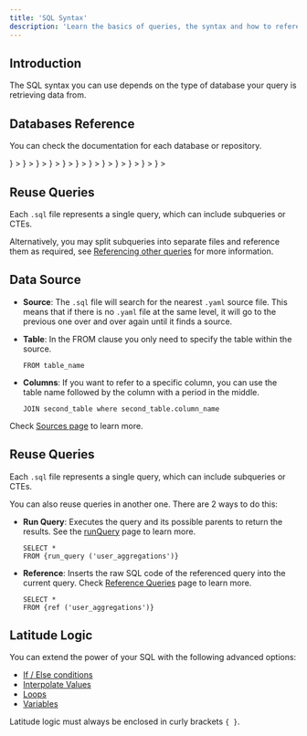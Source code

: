 ```yaml
---
title: 'SQL Syntax'
description: 'Learn the basics of queries, the syntax and how to reference sources'
---
```


## Introduction

The SQL syntax you can use depends on the type of database your query is retrieving data from. 

## Databases Reference

You can check the documentation for each database or repository.

<CardGroup cols={4}>
  <Card title="PostgreSQL" href="https://www.postgresql.org/docs/" icon={<svg width="32" height="32" viewBox="0 0 40 40" fill="none" xmlns="http://www.w3.org/2000/svg"><path d="M35.0829 23.0968C34.9005 22.5447 34.423 22.16 33.8056 22.0677C33.5144 22.0243 33.181 22.0427 32.7864 22.1242C32.0986 22.2661 31.5883 22.3202 31.2158 22.3306C32.6214 19.9568 33.7645 17.2499 34.4224 14.7018C35.4864 10.5816 34.9179 8.70465 34.2534 7.85553C32.4952 5.60833 29.9298 4.40113 26.8349 4.36417C25.184 4.34401 23.7346 4.67009 22.9786 4.90449C22.2746 4.78017 21.5176 4.71089 20.7235 4.69809C19.2347 4.67425 17.9194 4.99889 16.7954 5.66609C16.1731 5.45553 15.1746 5.15889 14.0211 4.96961C11.3086 4.52417 9.1224 4.87121 7.52336 6.00113C5.58704 7.36913 4.68944 9.74609 4.85536 13.0659C4.90816 14.12 5.4976 17.3269 6.42576 20.3683C6.9592 22.1165 7.528 23.5682 8.11632 24.6834C8.95088 26.265 9.84368 27.1962 10.8461 27.5307C11.4078 27.7179 12.4286 27.849 13.5022 26.9546C13.6382 27.1195 13.82 27.2834 14.061 27.4355C14.3669 27.6285 14.741 27.7863 15.1149 27.8797C16.4616 28.2163 17.723 28.1322 18.7992 27.6602C18.8059 27.8517 18.811 28.0346 18.8154 28.1925C18.8224 28.4488 18.8296 28.7 18.8389 28.9349C18.9027 30.5234 19.0107 31.7586 19.3309 32.6227C19.3485 32.6703 19.3722 32.7427 19.397 32.8195C19.5568 33.3087 19.8238 34.1275 20.5034 34.7688C21.2069 35.4331 22.0579 35.6368 22.8374 35.6368C23.2283 35.6368 23.6014 35.5855 23.9285 35.5154C25.0947 35.2655 26.419 34.8847 27.3771 33.5202C28.283 32.2303 28.7234 30.2874 28.803 27.2261L28.832 26.9781L28.8509 26.8163L29.0643 26.8352L29.1194 26.8389C30.307 26.893 31.7594 26.6411 32.6514 26.2267C33.3562 25.8995 35.6146 24.7069 35.0829 23.0968Z" fill="black"/><path d="M33.0522 23.4095C29.5205 24.1381 29.2776 22.9423 29.2776 22.9423C33.0064 17.408 34.5653 10.3834 33.2202 8.66401C29.5503 3.97409 23.1978 6.19217 23.0917 6.24961L23.0576 6.25585C22.3599 6.11089 21.5791 6.02465 20.7015 6.01025C19.1035 5.98417 17.8914 6.42945 16.9715 7.12705C16.9715 7.12705 5.63923 2.45745 6.16627 12.9999C6.27843 15.2426 9.38019 29.9698 13.0797 25.5215C14.4319 23.8947 15.7386 22.5195 15.7386 22.5195C16.3874 22.9506 17.1642 23.1706 17.9786 23.0917L18.0419 23.0379C18.0223 23.2399 18.0312 23.4373 18.0672 23.6712C17.1141 24.7363 17.3943 24.9232 15.489 25.3155C13.561 25.713 14.6938 26.4205 15.433 26.6055C16.3295 26.8296 18.4034 27.1472 19.8047 25.1851L19.7488 25.4091C20.1221 25.7082 20.3843 27.3549 20.3405 28.8479C20.2965 30.3407 20.2672 31.3656 20.5613 32.1661C20.8557 32.9667 21.1488 34.7679 23.6536 34.2312C25.7463 33.7826 26.8309 32.62 26.9818 30.681C27.0888 29.3024 27.3311 29.5063 27.3463 28.2738L27.5407 27.6903C27.7648 25.8216 27.5763 25.2187 28.8656 25.4991L29.1791 25.5266C30.1279 25.5698 31.3701 25.3739 32.0991 25.0351C33.6687 24.3064 34.5997 23.0898 33.0519 23.4095H33.0522Z" fill="#336791"/><path d="M17.6345 14.003C17.3163 13.9586 17.028 13.9998 16.8822 14.1102C16.8003 14.1722 16.7749 14.2442 16.768 14.2938C16.7497 14.425 16.8416 14.5702 16.8981 14.645C17.0579 14.8569 17.2915 15.0025 17.5225 15.0346C17.556 15.0394 17.5894 15.0415 17.6225 15.0415C18.0078 15.0415 18.3582 14.7414 18.3891 14.5199C18.4278 14.2423 18.0251 14.0575 17.6345 14.0031V14.003ZM28.1776 14.0118C28.1472 13.7943 27.7603 13.7324 27.3931 13.7834C27.0264 13.8345 26.6709 14.0001 26.7006 14.218C26.7243 14.3876 27.0304 14.6769 27.3926 14.6769C27.4232 14.6769 27.4541 14.6748 27.4851 14.6705C27.727 14.6369 27.9043 14.4833 27.9886 14.3948C28.1169 14.2599 28.1913 14.1095 28.1776 14.0118Z" fill="white"/><path d="M34.227 23.3275C34.0924 22.9202 33.659 22.7891 32.9388 22.9379C30.8008 23.3792 30.035 23.0736 29.7836 22.8883C31.4456 20.356 32.8128 17.295 33.5504 14.439C33.8996 13.0861 34.0926 11.8298 34.1084 10.8056C34.1259 9.6816 33.9345 8.85568 33.5398 8.3512C31.9483 6.31712 29.6124 5.22608 26.7849 5.196C24.8412 5.17424 23.1988 5.67184 22.8804 5.81168C22.21 5.64496 21.4792 5.54256 20.6833 5.52944C19.2241 5.50592 17.9628 5.85536 16.9185 6.56752C16.4649 6.39872 15.2926 5.99632 13.8588 5.76512C11.3804 5.36608 9.41084 5.66848 8.00524 6.66432C6.32812 7.8528 5.55388 9.97728 5.7038 12.9786C5.75436 13.9882 6.32956 17.0946 7.23724 20.0693C8.43212 23.9845 9.731 26.201 11.0976 26.657C11.2576 26.7104 11.442 26.7477 11.6454 26.7477C12.144 26.7477 12.7552 26.5229 13.391 25.7582C14.1666 24.8276 14.969 23.9195 15.7971 23.0352C16.3342 23.3235 16.9244 23.4846 17.5281 23.5008C17.5292 23.5166 17.5308 23.5323 17.5323 23.548C17.4284 23.6719 17.3266 23.7977 17.227 23.9251C16.8088 24.4562 16.7217 24.5667 15.3755 24.844C14.9924 24.9232 13.9755 25.1328 13.9604 25.8459C13.9444 26.6251 15.1628 26.9523 15.3016 26.987C15.7854 27.1082 16.2515 27.1678 16.696 27.1678C17.7769 27.1678 18.7283 26.8125 19.4884 26.125C19.4651 28.9026 19.5809 31.6397 19.9144 32.4736C20.1875 33.1563 20.8547 34.8248 22.9619 34.8246C23.2712 34.8246 23.6115 34.7886 23.9859 34.7083C26.1852 34.2368 27.1404 33.2645 27.5099 31.121C27.7075 29.9754 28.0468 27.2398 28.2064 25.7725C28.5432 25.8776 28.9768 25.9258 29.4454 25.9256C30.423 25.9256 31.551 25.7179 32.2584 25.3894C33.0531 25.0203 34.4872 24.1146 34.227 23.3275ZM28.9894 13.412C28.9822 13.8453 28.9227 14.2386 28.8595 14.649C28.7913 15.0906 28.7211 15.5469 28.7033 16.101C28.6859 16.6403 28.7532 17.201 28.8184 17.743C28.9499 18.8382 29.0849 19.9656 28.5624 21.0781C28.4755 20.9242 28.3981 20.7652 28.3307 20.6019C28.2657 20.4445 28.1248 20.1915 27.9294 19.8413C27.1696 18.4782 25.39 15.2862 26.3009 13.9837C26.5723 13.596 27.2609 13.1974 28.9894 13.412ZM26.8942 6.07328C29.4276 6.12928 31.4316 7.07712 32.8505 8.89056C33.9387 10.2816 32.7404 16.6109 29.2713 22.071C29.2364 22.0267 29.2014 21.9826 29.1662 21.9384L29.1222 21.8835C30.0187 20.4027 29.8433 18.9376 29.6873 17.6387C29.6232 17.1056 29.5627 16.6021 29.578 16.1291C29.594 15.628 29.6603 15.1979 29.7244 14.7822C29.8032 14.2699 29.8833 13.7398 29.8612 13.115C29.8777 13.0494 29.8844 12.972 29.8756 12.88C29.8193 12.2808 29.1353 10.4875 27.7411 8.86432C26.9785 7.97632 25.8665 6.98272 24.348 6.31264C25.0011 6.17728 25.8942 6.05104 26.8942 6.07328ZM12.7182 25.1986C12.0174 26.0411 11.5337 25.8797 11.3745 25.8267C10.3377 25.4808 9.13484 23.2891 8.07436 19.8138C7.1566 16.8066 6.62044 13.7827 6.57788 12.9347C6.44396 10.2531 7.09388 8.384 8.50972 7.37968C10.8139 5.74528 14.6022 6.72368 16.1246 7.21968C16.1027 7.24128 16.08 7.26144 16.0584 7.28352C13.5603 9.80672 13.6195 14.1178 13.6257 14.3814C13.6254 14.483 13.634 14.627 13.6456 14.825C13.6888 15.5501 13.7688 16.8997 13.5548 18.428C13.3564 19.8482 13.794 21.2382 14.7556 22.2418C14.8543 22.3445 14.958 22.4424 15.0664 22.5349C14.2592 23.401 13.4763 24.2892 12.7182 25.1986ZM15.3875 21.6362C14.6124 20.8272 14.2604 19.7022 14.4217 18.5491C14.6473 16.9347 14.5641 15.5286 14.5193 14.7731C14.5129 14.6675 14.5073 14.5749 14.5041 14.5019C14.8691 14.1782 16.5603 13.2718 17.7662 13.5483C18.3166 13.6744 18.652 14.0491 18.7913 14.6939C19.5129 18.0318 18.8868 19.423 18.3838 20.5411C18.2801 20.7714 18.1822 20.9891 18.0985 21.2144L18.0337 21.3885C17.8696 21.8286 17.7169 22.2379 17.6222 22.6266C16.7984 22.6242 15.9969 22.2723 15.3875 21.6362ZM15.5139 26.1378C15.2734 26.0776 15.0569 25.9733 14.93 25.8866C15.0361 25.8368 15.2248 25.7688 15.5521 25.7013C17.1358 25.3754 17.3804 25.1451 17.9145 24.4667C18.0371 24.3112 18.1758 24.1349 18.3681 23.9202L18.3683 23.92C18.6547 23.5992 18.7856 23.6536 19.0232 23.7522C19.2156 23.8318 19.4032 24.0731 19.4792 24.3387C19.5152 24.4642 19.5555 24.7022 19.4233 24.8875C18.3075 26.4501 16.6816 26.4301 15.5139 26.1378ZM23.8025 33.8525C21.8651 34.2677 21.179 33.2789 20.727 32.1485C20.4352 31.4187 20.2918 28.128 20.3936 24.4938C20.3947 24.4467 20.3884 24.3998 20.3747 24.3547C20.3627 24.268 20.3446 24.1821 20.3204 24.0979C20.1692 23.5691 19.8004 23.1269 19.358 22.9435C19.1824 22.8707 18.8598 22.7371 18.4723 22.8362C18.5548 22.4955 18.6982 22.1109 18.8537 21.6942L18.9188 21.5192C18.9923 21.3216 19.0844 21.117 19.1817 20.9003C19.7081 19.7306 20.4291 18.1285 19.6467 14.509C19.3536 13.1533 18.3748 12.4912 16.8912 12.645C16.0017 12.7371 15.188 13.096 14.782 13.3019C14.7007 13.3431 14.6201 13.386 14.5404 13.4304C14.6537 12.0645 15.0817 9.51168 16.6827 7.89664C17.6907 6.87984 19.0332 6.37776 20.6689 6.4048C23.8918 6.4576 25.9585 8.11184 27.1249 9.4904C28.1299 10.6782 28.6742 11.875 28.8913 12.5205C27.258 12.3542 26.147 12.6768 25.584 13.4821C24.3588 15.2338 26.2542 18.6336 27.1651 20.2675C27.3321 20.567 27.4763 20.8258 27.5217 20.9358C27.8184 21.6549 28.2024 22.135 28.4827 22.4854C28.5688 22.5928 28.6521 22.697 28.7155 22.7878C28.2208 22.9306 27.3321 23.2602 27.4132 24.9077C27.3478 25.7344 26.8835 29.6048 26.6475 30.9723C26.336 32.7789 25.6713 33.4515 23.8025 33.8525ZM31.8899 24.5955C31.3841 24.8304 30.5376 25.0066 29.7332 25.0443C28.8451 25.0859 28.3929 24.9448 28.2865 24.8581C28.2366 23.8314 28.6187 23.7242 29.023 23.6106C29.0865 23.5926 29.1484 23.5752 29.2083 23.5544C29.2456 23.5846 29.2862 23.6147 29.3308 23.6442C30.0448 24.1155 31.3182 24.1662 33.116 23.795L33.1356 23.7912C32.8931 24.0179 32.4782 24.3222 31.8899 24.5955Z" fill="white"/></svg>} ></Card>
  <Card title="BigQuery" href="https://cloud.google.com/bigquery/docs/introduction-sql" icon={<svg width="32" height="32" viewBox="0 0 40 40" fill="none" xmlns="http://www.w3.org/2000/svg"><path d="M10.4671 33.3922L3.55605 21.4212C3.2903 20.961 3.15039 20.4389 3.15039 19.9075C3.15039 19.3761 3.2903 18.854 3.55605 18.3938L10.4671 6.4231C10.7328 5.96277 11.1151 5.58051 11.5754 5.31476C12.0358 5.04901 12.558 4.90913 13.0895 4.90918H26.9117C27.4432 4.90921 27.9653 5.04914 28.4256 5.31488C28.8858 5.58063 29.2681 5.96284 29.5338 6.4231L36.445 18.3938C36.7108 18.8541 36.8507 19.3762 36.8507 19.9077C36.8507 20.4391 36.7108 20.9613 36.445 21.4215L29.5338 33.3922C29.2681 33.8525 28.8859 34.2347 28.4256 34.5004C27.9653 34.7661 27.4432 34.9059 26.9117 34.9058H13.0893C12.5578 34.9058 12.0357 34.7659 11.5754 34.5002C11.1151 34.2344 10.7329 33.8522 10.4671 33.3919V33.3922Z" fill="url(#paint0_linear_609_185950)"/><path opacity="0.07" fillRule="evenodd" clipRule="evenodd" d="M34.1361 25.4215L29.5338 33.3928C29.2681 33.8531 28.8859 34.2353 28.4256 34.501C27.9653 34.7667 27.4432 34.9065 26.9117 34.9064H26.3652L15.7716 24.3128L14.5508 19.9083L16.069 15.9525L20.0007 14.4912L24.3777 15.6626L34.1361 25.4215Z" fill="black"/><path d="M19.9995 13.8009C16.6267 13.8009 13.8926 16.535 13.8926 19.908C13.8926 23.2806 16.6267 26.0149 19.9995 26.0149C23.3721 26.0149 26.106 23.2806 26.106 19.908C26.106 16.535 23.3718 13.8009 19.9995 13.8009ZM19.9995 24.5416C17.4403 24.5416 15.3655 22.4669 15.3655 19.9077C15.3655 17.3486 17.4403 15.2741 19.9995 15.2741C22.5585 15.2741 24.6332 17.3489 24.6332 19.908C24.6332 22.467 22.5585 24.5416 19.9995 24.5416Z" fill="white"/><path d="M17.1016 19.6716V21.5698C17.3824 22.052 17.7787 22.4568 18.2547 22.7479V19.6716H17.1016ZM19.3881 18.0713V23.1819C19.5843 23.218 19.7849 23.2398 19.991 23.2398C20.179 23.2398 20.3622 23.2201 20.542 23.19V18.0713H19.3881ZM21.7816 20.4604V22.7146C22.2652 22.4071 22.6623 21.9811 22.9353 21.4772V20.4606L21.7816 20.4604ZM24.3947 23.6691L23.762 24.3022C23.7084 24.3559 23.6784 24.4286 23.6784 24.5045C23.6784 24.5804 23.7084 24.6531 23.762 24.7068L26.1619 27.1058C26.1884 27.1324 26.22 27.1535 26.2547 27.1679C26.2894 27.1823 26.3266 27.1897 26.3642 27.1897C26.4018 27.1897 26.439 27.1823 26.4737 27.1679C26.5084 27.1535 26.54 27.1324 26.5665 27.1058L27.1992 26.4735C27.2524 26.4197 27.2822 26.347 27.2822 26.2713C27.2822 26.1956 27.2524 26.1229 27.1992 26.0691L24.7992 23.6691C24.7454 23.6157 24.6727 23.5857 24.5969 23.5857C24.5211 23.5857 24.4485 23.6157 24.3947 23.6691Z" fill="white"/><defs><linearGradient id="paint0_linear_609_185950" x1="20.0005" y1="4.9095" x2="20.0005" y2="34.8593" gradientUnits="userSpaceOnUse"><stop stopColor="#4387FD"/><stop offset="1" stopColor="#4683EA"/></linearGradient></defs></svg>} ></Card>
  <Card title="Databricks" href="https://docs.databricks.com/en/sql/language-manual/index.html" icon={<svg width="32" height="32" viewBox="0 0 40 40" fill="none" xmlns="http://www.w3.org/2000/svg"><path d="M34.3998 27.3382V21.8645L33.7966 21.5297L20.0783 29.2918L7.05241 21.9227L7.05513 18.7486L20.0783 26.0347L34.3998 18.0125V12.6217L33.7966 12.287L20.0783 20.0491L7.58873 12.9816L20.0783 5.95823L30.1634 11.6283L30.9194 11.2049V10.5741L20.0783 4.48047L5.75977 12.5305V13.3246L20.0783 21.3693L33.1044 14.0469V17.2569L20.0783 24.6262L6.36313 16.8669L5.75977 17.2016V22.6725L20.0783 30.6949L33.1044 23.3976V26.5883L20.0783 33.9576L6.36313 26.1953L5.75977 26.5302V27.3382L20.0783 35.3605L34.3998 27.3382Z" fill="#FF3621"/></svg>} ></Card>
  <Card title="Snowflake" href="https://docs.snowflake.com/en/sql-reference-commands" icon={<svg width="32" height="32" viewBox="0 0 40 40" fill="none" xmlns="http://www.w3.org/2000/svg"><path d="M31.0712 28.0585L24.6159 24.3294C23.709 23.8072 22.5493 24.1177 22.0245 25.0246C21.8211 25.3819 21.7414 25.7748 21.7798 26.1568V33.4448C21.7798 34.4864 22.6262 35.3328 23.6706 35.3328C24.712 35.3328 25.5584 34.4864 25.5584 33.4448V29.2539L29.1749 31.3425C30.0818 31.8673 31.2443 31.554 31.7664 30.6472C32.2914 29.7403 31.9808 28.5806 31.0712 28.0585ZM15.0167 20.067C15.022 19.7363 14.939 19.4102 14.7762 19.1223C14.6134 18.8344 14.3767 18.5951 14.0906 18.4292L7.63505 14.7028C7.35426 14.541 7.03592 14.4557 6.71185 14.4555C6.38622 14.4555 6.06632 14.5411 5.78415 14.7036C5.50198 14.8661 5.26744 15.0999 5.10401 15.3816C4.59297 16.2664 4.89793 17.4014 5.78289 17.9126L9.50385 20.0588L5.78305 22.2078C5.35425 22.4552 5.04657 22.8536 4.92017 23.3318C4.85612 23.5668 4.83941 23.8122 4.87099 24.0538C4.90258 24.2953 4.98184 24.5282 5.10417 24.7388C5.26726 25.0201 5.50129 25.2537 5.7829 25.4162C6.06451 25.5787 6.38384 25.6645 6.70897 25.6649C7.03345 25.6649 7.35489 25.5796 7.63537 25.4176L14.0906 21.6912C14.3744 21.5261 14.6095 21.2889 14.7722 21.0037C14.9348 20.7185 15.0191 20.3953 15.0167 20.067ZM9.10033 12.0619L15.5557 15.7883C16.3086 16.2252 17.2374 16.0824 17.831 15.5024C18.0237 15.3257 18.1775 15.1108 18.2826 14.8714C18.3876 14.632 18.4416 14.3734 18.4411 14.112V6.64267C18.4411 5.59835 17.5947 4.75195 16.5531 4.75195C15.509 4.75195 14.6624 5.59835 14.6624 6.64251V10.8939L10.9967 8.77787C10.0898 8.25307 8.93009 8.56347 8.40529 9.47035C7.88049 10.3772 8.19361 11.5369 9.10049 12.0619H9.10033ZM23.6157 20.3692C23.6157 20.5123 23.5333 20.71 23.4315 20.8145L20.8731 23.3729C20.7714 23.4747 20.5709 23.5571 20.428 23.5571H19.7767C19.6338 23.5571 19.4331 23.4747 19.3314 23.3729L16.7702 20.8145C16.6685 20.71 16.5861 20.5123 16.5861 20.3692V19.718C16.5861 19.5724 16.6685 19.3745 16.7702 19.2728L19.3314 16.7116C19.4331 16.6099 19.6338 16.5275 19.7767 16.5275H20.428C20.5709 16.5275 20.7714 16.6099 20.8731 16.7116L23.4315 19.2728C23.5333 19.3745 23.6157 19.5724 23.6157 19.718V20.3692ZM21.332 20.056V20.0286C21.332 19.9241 21.2715 19.7785 21.1974 19.7016L20.4416 18.9486C20.3675 18.8716 20.2218 18.8112 20.1146 18.8112H20.0872C19.9827 18.8112 19.8371 18.8716 19.7602 18.9486L19.0072 19.7016C18.933 19.7758 18.8725 19.9214 18.8725 20.0286V20.056C18.8725 20.1632 18.933 20.3089 19.0072 20.383L19.7602 21.1388C19.8371 21.2129 19.9827 21.2734 20.0872 21.2734H20.1146C20.2218 21.2734 20.3675 21.2129 20.4416 21.1388L21.1974 20.383C21.2715 20.3089 21.332 20.1632 21.332 20.056ZM24.6157 15.7883L31.0711 12.0619C31.9779 11.5396 32.2912 10.3772 31.7662 9.47035C31.2414 8.56347 30.0818 8.25291 29.1749 8.77787L25.5584 10.8664V6.64267C25.5584 5.59835 24.712 4.75195 23.6704 4.75195C22.6261 4.75195 21.7797 5.59835 21.7797 6.64251V13.9635C21.7414 14.3572 21.827 14.753 22.0243 15.0958C22.5491 16.0025 23.7088 16.3131 24.6157 15.7883ZM16.8499 24.1094C16.4061 24.0249 15.9466 24.1029 15.5555 24.3292L9.10033 28.0584C8.19345 28.5806 7.88017 29.7403 8.40513 30.6472C8.92993 31.5568 10.0896 31.8673 10.9965 31.3424L14.6624 29.2264V33.4448C14.6624 34.4862 15.5088 35.3326 16.5531 35.3326C17.5947 35.3326 18.4411 34.4862 18.4411 33.4448V25.9753C18.4411 25.0328 17.7514 24.2523 16.8499 24.1094ZM35.1043 15.3595C34.5821 14.4499 33.4197 14.1393 32.5128 14.6643L26.0576 18.3907C25.4392 18.748 25.0986 19.4019 25.1094 20.067C25.104 20.7292 25.4448 21.3752 26.0576 21.7268L32.5128 25.456C33.4197 25.9782 34.5794 25.6676 35.1043 24.7608C35.6291 23.8539 35.3159 22.6942 34.409 22.1692L30.7541 20.0587L34.409 17.9483C35.3186 17.426 35.6291 16.2664 35.1043 15.3595Z" fill="#29B5E8"/></svg>} ></Card>
  <Card title="MySQL" href="https://dev.mysql.com/" icon={<svg width="32" height="32" viewBox="0 0 40 40" fill="none" xmlns="http://www.w3.org/2000/svg"><path d="M26.9793 9.26172C26.7947 9.26172 26.6657 9.28444 26.5352 9.31756V9.33836H26.556C26.6432 9.51276 26.7947 9.63324 26.9027 9.78508C26.9899 9.95948 27.0665 10.1323 27.1536 10.3067C27.164 10.2961 27.1745 10.284 27.1745 10.284C27.3278 10.1758 27.4027 10.0012 27.4027 9.74156C27.3382 9.66476 27.3278 9.58796 27.272 9.51276C27.2076 9.403 27.0665 9.34892 26.9793 9.26172Z" fill="#5B85A4"/><path d="M38.0537 18.7091C37.1844 18.6865 36.512 18.7737 35.9475 19.0126C35.7854 19.079 35.5241 19.079 35.5033 19.2848C35.5904 19.372 35.6008 19.5133 35.6774 19.632C35.8064 19.8499 36.0347 20.143 36.2401 20.2965C36.4684 20.4693 36.6966 20.6437 36.9371 20.7953C37.3587 21.0571 37.8377 21.2088 38.2489 21.4704C38.4892 21.6222 38.7262 21.8176 38.9667 21.9798C39.0851 22.067 39.16 22.2083 39.3132 22.2624V22.2293C39.2366 22.1315 39.2158 21.9902 39.1392 21.8821C39.0312 21.7739 38.923 21.6745 38.8132 21.5664C38.498 21.1425 38.1078 20.7744 37.6844 20.4693C37.3377 20.2302 36.5764 19.904 36.4371 19.5029L36.4144 19.4801C36.6531 19.4592 36.9371 19.372 37.1635 19.3057C37.5328 19.208 37.8691 19.2307 38.2489 19.1331C38.423 19.0894 38.5972 19.0336 38.7715 18.9813V18.8819C38.5747 18.6865 38.4336 18.4248 38.228 18.2416C37.6739 17.7619 37.0659 17.2963 36.4371 16.9038C36.099 16.6857 35.6652 16.5462 35.3064 16.3613C35.1774 16.295 34.9596 16.2635 34.8848 16.1537C34.688 15.9147 34.58 15.6008 34.4388 15.3165C34.1235 14.7198 33.8203 14.0569 33.5486 13.4256C33.3534 13.0016 33.2332 12.5777 32.9945 12.187C31.8761 10.3381 30.6619 9.21982 28.7942 8.12094C28.3918 7.89246 27.9145 7.7947 27.4041 7.67614C27.1323 7.66398 26.8622 7.64302 26.5905 7.63246C26.4163 7.55566 26.242 7.3499 26.0905 7.2523C25.472 6.85982 23.8763 6.01198 23.4198 7.13198C23.1272 7.83838 23.8553 8.53438 24.1044 8.89358C24.2891 9.14318 24.5278 9.42574 24.6568 9.7083C24.7334 9.89326 24.756 10.0886 24.8308 10.284C25.0051 10.7619 25.1672 11.2957 25.3971 11.7405C25.5156 11.9689 25.6462 12.2097 25.7977 12.4137C25.8849 12.5342 26.0364 12.5881 26.0696 12.7854C25.918 13.0016 25.9059 13.3278 25.8187 13.5998C25.4284 14.828 25.58 16.3491 26.134 17.2526C26.3065 17.523 26.7211 18.1213 27.2734 17.8928C27.763 17.6974 27.6548 17.0782 27.7944 16.5339C27.8273 16.4032 27.8065 16.3176 27.871 16.2304V16.2531C28.0225 16.5566 28.1758 16.8497 28.3152 17.1549C28.6531 17.687 29.2385 18.2416 29.7281 18.6097C29.9876 18.8069 30.1932 19.1435 30.519 19.2621V19.2307H30.498C30.4336 19.1331 30.3361 19.0894 30.2489 19.0126C30.0539 18.8173 29.8361 18.5784 29.6844 18.3603C29.2281 17.7515 28.8256 17.0782 28.4684 16.3822C28.2942 16.0438 28.1427 15.6757 28.0016 15.339C27.9371 15.2083 27.9371 15.0129 27.8273 14.9483C27.6636 15.1856 27.4267 15.3931 27.3065 15.6862C27.1009 16.1537 27.0782 16.7293 27.0016 17.3277C26.9598 17.3398 26.9808 17.3277 26.9598 17.3486C26.6113 17.263 26.4929 16.9038 26.3622 16.6003C26.0364 15.8275 25.9825 14.5891 26.2648 13.6976C26.3396 13.4691 26.6672 12.7521 26.5364 12.5342C26.4702 12.3265 26.2524 12.2097 26.134 12.0457C25.9929 11.8382 25.8396 11.5782 25.7438 11.3497C25.4825 10.7409 25.3518 10.0677 25.0713 9.45886C24.9406 9.17454 24.7124 8.88142 24.5278 8.62158C24.3204 8.32846 24.094 8.12094 23.9302 7.7739C23.8763 7.65342 23.8012 7.45806 23.8867 7.3291C23.9076 7.24174 23.9529 7.20862 24.04 7.1859C24.1793 7.0675 24.5817 7.21918 24.7228 7.28366C25.1254 7.4459 25.4616 7.59934 25.7977 7.82782C25.9494 7.93598 26.1131 8.14366 26.3065 8.19774H26.5364C26.8832 8.27262 27.2734 8.21854 27.5992 8.3163C28.1758 8.50126 28.6968 8.77326 29.1636 9.06638C30.5852 9.9699 31.7577 11.252 32.5486 12.7853C32.6793 13.0349 32.735 13.2633 32.8534 13.5232C33.0817 14.0569 33.364 14.5995 33.5921 15.1209C33.8203 15.6321 34.038 16.1537 34.364 16.5776C34.5259 16.8061 35.1774 16.9264 35.4702 17.0451C35.688 17.1427 36.0241 17.2299 36.2193 17.3486C36.5886 17.5771 36.9579 17.8387 37.3046 18.0881C37.4788 18.219 38.0206 18.4912 38.0537 18.7091Z" fill="#2C7493"/><path d="M37.2768 30.7176H37.5137V29.8017H37.8256V29.6152H36.9528V29.8017H37.2768V30.7176ZM39.0886 30.7176H39.3134V29.6152H38.9755L38.7001 30.367L38.4022 29.6152H38.0765V30.7176H38.2891V29.8785H38.3013L38.6149 30.7176H38.775L39.0886 29.8785V30.7176ZM36.2513 30.7193H31.9777V21.7219H33.415V29.6116H36.2513V30.7193ZM25.4149 28.9313C25.0507 28.3452 24.8696 27.4051 24.8696 26.1072C24.8696 23.8412 25.5577 22.7075 26.9323 22.7075C27.6518 22.7075 28.1797 22.9796 28.5158 23.5203C28.88 24.1083 29.0629 25.0396 29.0629 26.32C29.0629 28.6033 28.3747 29.7459 26.9985 29.7459C26.2808 29.7459 25.7528 29.4756 25.4149 28.9313ZM30.7667 30.9478C29.7755 30.4593 29.2249 30.1873 29.1152 30.1332C29.2646 30.0122 29.4028 29.8779 29.5281 29.732C30.2285 28.9052 30.5803 27.6841 30.5803 26.0672C30.5803 23.0913 29.4131 21.6016 27.0787 21.6016C25.9341 21.6016 25.0421 21.9801 24.4045 22.7353C23.7024 23.5622 23.3521 24.778 23.3521 26.3864C23.3521 27.9684 23.6622 29.1284 24.2843 29.8646C24.8521 30.5308 25.7075 30.8641 26.8521 30.8641C27.2808 30.8641 27.6726 30.8118 28.0299 30.707C28.1726 30.7908 28.8888 31.2076 30.1797 31.9595L30.7667 30.9478ZM22.8189 28.2249C22.8189 28.9872 22.5384 29.6134 21.9809 30.1035C21.4233 30.592 20.6726 30.8361 19.7318 30.8361C18.8537 30.8361 18.0019 30.5553 17.1777 29.9971C17.2161 29.9187 17.5245 29.3011 17.5629 29.2244C18.2736 29.5785 18.9147 29.7564 19.4931 29.7564C20.0333 29.7564 20.4565 29.6361 20.7632 29.3988C21.0697 29.158 21.2526 28.8232 21.2526 28.3993C21.2526 27.8656 20.8798 27.4084 20.1969 27.0248C19.568 26.6793 18.3085 25.9555 18.3085 25.9555C17.6256 25.4566 17.2841 24.9228 17.2841 24.0419C17.2841 23.3128 17.5384 22.7232 18.0489 22.2748C18.5593 21.8265 19.2179 21.6016 20.0245 21.6016C20.859 21.6016 21.6168 21.8249 22.2997 22.2697C22.2665 22.3464 21.9878 22.964 21.9529 23.0406C21.3694 22.7929 20.7928 22.6691 20.2248 22.6691C19.7632 22.6691 19.4078 22.779 19.1603 23.0024C18.9112 23.2238 18.7561 23.5081 18.7561 23.8553C18.7561 24.3873 19.1377 24.8496 19.8398 25.2403C20.4774 25.5857 21.7683 26.3235 21.7683 26.3235C22.4686 26.8206 22.8189 27.351 22.8189 28.2249Z" fill="#F18513"/><path d="M16.2317 24.0818C15.6184 27.4082 14.8118 29.826 13.8083 31.333C13.0278 32.4966 12.1725 33.0775 11.2403 33.0775C10.9914 33.0775 10.6848 33.0025 10.3224 32.8524V32.0518C10.5 32.078 10.7074 32.0919 10.9478 32.0919C11.3814 32.0919 11.7334 31.9716 12 31.7308C12.3189 31.4378 12.4774 31.1098 12.4774 30.7452C12.4774 30.4958 12.3538 29.9847 12.1062 29.2119C11.9947 28.8702 11.4461 27.1606 10.4547 24.0818H11.9322C12.6429 26.3844 13.0384 27.663 13.1168 27.9194C13.3834 28.7898 13.4947 29.3986 13.4496 29.7457C14.0976 28.0119 14.5504 26.1244 14.8083 24.0818H16.2317ZM9.70912 30.7191H8.2056C8.15328 28.1775 8.00704 25.7878 7.76656 23.5481H7.75264L5.46352 30.7191H4.31888L2.04368 23.5481H2.02976C1.8608 25.6988 1.75456 28.0886 1.71088 30.7191H0.339844C0.428644 27.5199 0.649924 24.5214 1.00544 21.7217H2.86784L5.0384 28.3329H5.05056L7.23344 21.7217H9.01744C9.40768 24.9994 9.63936 27.9996 9.70912 30.7191Z" fill="#2C7493"/></svg>} ></Card>
  <Card title="Athena" href="https://docs.aws.amazon.com/athena/" icon={<svg width="32" height="32" viewBox="0 0 40 40" fill="none" xmlns="http://www.w3.org/2000/svg"><path fillRule="evenodd" clipRule="evenodd" d="M36 23.3412L20 21.3486L4 23.3412L20 35.9995L36 23.3412Z" fill="#FCBF92"/><path fillRule="evenodd" clipRule="evenodd" d="M4 23.3418L20 28.1778V36.0001L4 27.8926V23.3418Z" fill="#9D5025"/><path fillRule="evenodd" clipRule="evenodd" d="M36 23.3418L20 28.1778V36.0001L36 27.8926V23.3418Z" fill="#F58534"/><path fillRule="evenodd" clipRule="evenodd" d="M6.066 16.4658H4V21.0642L6.066 21.4446L8.3624 18.9816L6.066 16.4662V16.4658Z" fill="#9D5025"/><path fillRule="evenodd" clipRule="evenodd" d="M8.36281 21.2542L6.06641 21.4442V16.4658H8.36281V21.2542Z" fill="#F58534"/><path fillRule="evenodd" clipRule="evenodd" d="M9.90945 10.7338L7.18945 11.2522V21.6851L9.90945 22.2556L12.3991 16.4683L9.90945 10.7334V10.7338Z" fill="#9D5025"/><path fillRule="evenodd" clipRule="evenodd" d="M12.3994 21.9699L9.91016 22.2552V10.7334L12.3994 11.0186V21.9699Z" fill="#F58534"/><path fillRule="evenodd" clipRule="evenodd" d="M15.2142 13.0576L11.459 13.438V22.5872L15.2142 23.3481L19.2002 18.1788L15.2142 13.0576Z" fill="#9D5025"/><path fillRule="evenodd" clipRule="evenodd" d="M17.7445 22.92L15.2129 23.3481V13.0576L17.7445 13.2476V22.92Z" fill="#F58534"/><path fillRule="evenodd" clipRule="evenodd" d="M20.0003 4.75586L17.4688 5.56433V23.7723L20.0003 24.2903L22.5319 14.5231L20.0003 4.75586Z" fill="#9D5025"/><path fillRule="evenodd" clipRule="evenodd" d="M22.3438 22.9164L24.7861 23.3444L28.5413 16.4682L24.7861 9.63965L22.3438 10.0201V22.9164Z" fill="#9D5025"/><path fillRule="evenodd" clipRule="evenodd" d="M28.5413 16.4682L24.7861 9.63965L22.3438 10.0201" fill="#9D5025"/><path fillRule="evenodd" clipRule="evenodd" d="M27.5527 21.9701L30.0891 22.2553L32.8091 13.577L30.0891 4.94629L27.5527 5.56434V21.9701Z" fill="#9D5025"/><path fillRule="evenodd" clipRule="evenodd" d="M31.6387 21.2566L33.9351 21.4467L36.0011 12.8639L33.9351 4L31.6387 4.57045V21.2566Z" fill="#9D5025"/><path fillRule="evenodd" clipRule="evenodd" d="M20 4.75997L22.5316 5.56844V23.7764L20 24.2944V4.75997ZM28.5412 10.4044L24.786 9.64358V23.3483L28.5412 22.5875V10.4044ZM32.8096 6.04408L30.0896 4.95039V22.2594L32.8096 21.6886V6.04408ZM36 5.04519L33.934 4.00391V21.451L36 21.0705V5.04519Z" fill="#F58534"/></svg>} ></Card>
  <Card title="Redshift" href="https://docs.aws.amazon.com/redshift/latest/dg/cm_chap_SQLCommandRef.html" icon={<svg width="32" height="32" viewBox="0 0 40 40" fill="none" xmlns="http://www.w3.org/2000/svg"><path d="M20.0801 28.2605L32.1089 31.1143V8.66309L20.0801 11.5172V28.2607V28.2605Z" fill="#205B97"/><path d="M32.1084 8.66325L34.3996 9.80469V29.9728L32.1084 31.1143V8.66325ZM20.0796 28.2605L8.05078 31.1143V8.66309L20.0796 11.517V28.2605Z" fill="#5193CE"/><path d="M8.05097 8.66325L5.75977 9.80469V29.9728L8.05097 31.1143V8.66325Z" fill="#205B97"/><path d="M23.1353 35.6802L27.7177 33.3971V6.4432L23.1353 4.16016L21.7344 19.1277L23.1353 35.6802Z" fill="#5193CE"/><path d="M17.0238 35.6802L12.4414 33.3971V6.4432L17.0238 4.16016L18.4248 19.1277L17.0238 35.6802Z" fill="#205B97"/><path d="M17.0234 4.16016H23.1966V35.6165H17.0234V4.16016Z" fill="#2E73B7"/></svg>} ></Card>
  <Card title="DuckDB" href="https://duckdb.org/docs/sql/introduction.html" icon={<svg width="32" height="32" viewBox="0 0 335 335" fill="none" xmlns="http://www.w3.org/2000/svg"><path d="M167.8 334.4C75.3 334.4 0.600006 259.7 0.600006 167.2C0.600006 74.7 75.3 0 167.8 0C260.3 0 335 74.7 335 167.2C335 259.6 260.3 334.4 167.8 334.4Z" fill="black"/><path d="M257.2 142.2H224.4V191.7H257.2C270.9 191.7 282.1 180.4 282.1 166.8C282.1 153.2 270.9 142.2 257.2 142.2Z" fill="#FFF100"/><path d="M63.7 167.1C63.7 205.3 94.8 236.4 133 236.4C171.2 236.4 202.3 205.3 202.3 167.1C202.3 128.9 171.2 97.8 133 97.8C94.8 97.8 63.7 128.9 63.7 167.1Z" fill="#FFF100"/></svg>} ></Card>
  <Card title="Clickhouse" href="https://clickhouse.com/docs/en/sql-reference" icon={<svg width="32" height="32" viewBox="0 0 40 40" fill="none" xmlns="http://www.w3.org/2000/svg"><path d="M4.64062 30.3203H8.05343V33.7603H4.64062V30.3203Z" fill="#FF0000"/><path d="M4.64062 6.24023H8.05374V30.3202H4.64062V6.24023ZM11.4667 6.24023H14.8797V33.7602H11.4669V6.24023H11.4667ZM18.2928 6.24023H21.7057V33.7602H18.2928V6.24023ZM25.1187 6.24023H28.5317V33.7602H25.1187V6.24023ZM31.9446 17.4202H35.3577V22.5802H31.9446V17.4202Z" fill="#FFCC00"/></svg>} ></Card>
  <Card title="MSSQL" href="https://learn.microsoft.com/en-us/sql/?view=sql-server-ver16" icon={<svg width="32" height="32" viewBox="0 0 40 40" fill="none" xmlns="http://www.w3.org/2000/svg"><path d="M24.0429 18.9385L17.3136 21.1519L11.4593 23.7548L9.82159 24.1903C9.38942 24.6063 8.94677 25.0112 8.49407 25.4047C7.97535 25.8556 7.49215 26.2657 7.12079 26.5628C6.70879 26.8906 6.09839 27.5055 5.78815 27.895C5.32527 28.479 4.95919 29.099 4.80143 29.5756C4.52175 30.4364 4.65903 31.3074 5.19823 32.1119C5.88991 33.1366 7.26831 34.1818 8.87551 34.894C9.69439 35.258 11.0728 35.7242 12.1104 35.9855C13.8345 36.4262 17.1712 36.9026 19.0073 36.9745C19.3785 36.9898 19.8771 36.9898 19.8974 36.9745C19.9381 36.9487 20.2229 36.4006 20.5536 35.7191C21.6827 33.398 22.4965 31.2202 22.939 29.3604C23.2035 28.2332 23.412 26.7319 23.5493 24.954C23.5849 24.4569 23.6001 22.7918 23.5696 22.2281C23.5238 21.3058 23.4424 20.5577 23.3153 19.825C23.295 19.7174 23.2899 19.6201 23.3001 19.615C23.3203 19.5996 23.3814 19.5791 24.2105 19.3382L24.0427 18.9386L24.0429 18.9385ZM22.5067 19.8454C22.5678 19.8454 22.7305 21.4183 22.7712 22.4124C22.7814 22.6225 22.7763 22.7609 22.7661 22.7609C22.7254 22.7609 21.9065 22.2742 21.3217 21.9052C20.8129 21.5825 19.8467 20.9367 19.6941 20.8138C19.6432 20.778 19.6481 20.7729 20.0653 20.6294C20.7723 20.3886 22.4509 19.8454 22.5067 19.8454ZM19.0785 20.983C19.1245 20.983 19.2413 21.0495 19.5211 21.2238C20.5688 21.8847 21.9931 22.6841 22.6033 22.9505C22.7915 23.0324 22.8118 23.0017 22.3795 23.299C21.4539 23.9343 20.2992 24.5593 18.8853 25.1895C18.636 25.3023 18.4275 25.3894 18.4224 25.3894C18.4123 25.3894 18.4427 25.2614 18.4833 25.1076C18.8241 23.8316 19.0174 22.5406 19.0277 21.5055C19.0328 20.993 19.0328 20.993 19.0785 20.9778C19.0683 20.983 19.0734 20.983 19.0785 20.983ZM18.3717 21.2545C18.4021 21.2852 18.3817 22.4329 18.3411 22.7455C18.2494 23.4935 18.107 24.1903 17.8733 24.9743C17.8173 25.1639 17.7662 25.3228 17.7563 25.333C17.7358 25.3586 17.039 24.6721 16.8101 24.4055C16.4133 23.9444 16.1032 23.4833 15.8742 23.0324C15.7573 22.8018 15.5742 22.351 15.5894 22.3356C15.6707 22.2793 18.3513 21.234 18.3717 21.2545ZM15.0453 22.5713C15.0502 22.5713 15.0553 22.5713 15.0605 22.5764C15.0705 22.5866 15.1062 22.6686 15.1368 22.7609C15.2995 23.2066 15.6656 23.8625 15.9811 24.2826C16.3269 24.7438 16.7797 25.2356 17.156 25.5585C17.2781 25.6609 17.3899 25.7582 17.4051 25.7737C17.4357 25.8044 17.4459 25.7993 16.6168 26.1169C15.6555 26.4858 14.6077 26.8548 13.4073 27.2441C13.1206 27.3372 12.8341 27.4313 12.5478 27.526C12.5021 27.5414 12.5174 27.5158 12.6496 27.3057C13.2448 26.3679 14.1499 24.5286 14.6585 23.2271C14.7451 23.0017 14.8315 22.7762 14.8469 22.725C14.8672 22.6532 14.8926 22.6276 14.9587 22.5918C14.9942 22.5815 15.0301 22.5713 15.0453 22.5713ZM14.028 22.9966C14.0432 23.0068 13.7838 23.555 13.5294 24.0572C13.0361 25.0255 12.4969 25.9786 11.7747 27.1366C11.6526 27.3364 11.5357 27.5209 11.5203 27.5414C11.495 27.5774 11.4848 27.567 11.4035 27.4082C11.2305 27.0649 11.088 26.6242 11.0118 26.2194C10.9355 25.8198 10.9507 25.123 11.0373 24.6926C11.1033 24.375 11.0982 24.3801 11.2509 24.3031C11.9019 23.9702 14.0077 22.9761 14.028 22.9966ZM22.8017 23.3553V23.5705C22.8017 24.713 22.6797 26.2809 22.5016 27.4236C22.471 27.6234 22.4456 27.7873 22.4406 27.7926C22.4406 27.7926 22.2931 27.7516 22.1201 27.7002C21.3573 27.4594 20.5281 27.1058 19.7805 26.691C19.287 26.4193 18.5699 25.9735 18.5902 25.953C18.5953 25.9479 18.8089 25.8351 19.0582 25.702C20.0552 25.1793 21.0113 24.6158 21.8403 24.0572C22.1507 23.8471 22.6185 23.509 22.7203 23.4167L22.8017 23.3553ZM10.1878 24.8718C10.2081 24.8718 10.203 24.9127 10.1725 25.0972C10.1521 25.2305 10.1267 25.4764 10.1166 25.6455C10.0758 26.3935 10.1981 26.947 10.5641 27.7054C10.6659 27.9154 10.7473 28.0895 10.7422 28.0946C10.7065 28.1255 7.33951 29.1196 6.28143 29.4116C5.96623 29.4986 5.69167 29.5754 5.67119 29.5806C5.63567 29.5908 5.63055 29.5857 5.64575 29.4986C5.76271 28.7454 6.33247 27.7617 7.12575 26.9316C7.65487 26.3782 8.07695 26.0554 8.79935 25.6404C9.31807 25.3433 10.1166 24.8975 10.1776 24.8769C10.1776 24.8718 10.1827 24.8718 10.1878 24.8718ZM18.1224 26.3014C18.1275 26.2962 18.2494 26.363 18.3969 26.45C19.4854 27.0854 21.0011 27.6746 22.2929 27.9769L22.4101 28.0025L22.2472 28.0946C21.5709 28.4738 19.3481 29.4063 17.0745 30.2622C16.744 30.385 16.4185 30.5081 16.3574 30.5337C16.2963 30.5593 16.2403 30.5746 16.2403 30.5695C16.2403 30.5644 16.332 30.385 16.4489 30.1647C17.0846 28.9658 17.7256 27.5055 18.051 26.491C18.0918 26.3937 18.1173 26.3065 18.1224 26.3014ZM17.3136 26.5678C17.3189 26.573 17.2781 26.6806 17.2272 26.8036C16.7848 27.8847 16.2048 29.0633 15.4624 30.385C15.2741 30.7233 15.1165 30.995 15.1112 30.995C15.1062 30.995 14.9536 30.9026 14.7704 30.7898C13.6921 30.1238 12.736 29.3039 12.1104 28.5098L12.0189 28.397L12.4816 28.2689C14.1398 27.813 15.5486 27.321 16.9473 26.7166C17.1457 26.6345 17.3086 26.5678 17.3136 26.5678ZM22.3389 28.3356C22.344 28.4534 22.0846 29.5089 21.8709 30.2722C21.6929 30.9127 21.5403 31.415 21.2606 32.3014C21.1385 32.6908 21.0318 33.0135 21.0265 33.0135C21.0216 33.0135 20.991 33.0084 20.9605 32.9983C19.4499 32.7215 18.0969 32.3372 16.8254 31.8249C16.4693 31.6814 15.9606 31.4508 15.9302 31.4252C15.9201 31.4148 16.2253 31.2714 16.6118 31.1023C18.9261 30.0828 21.3267 28.9247 22.1507 28.4278C22.2473 28.3663 22.3237 28.3356 22.3389 28.3356ZM10.7373 28.7353C10.7473 28.7455 10.1014 29.6831 9.19599 30.959C8.88079 31.4047 8.51439 31.9273 8.37711 32.122C8.2182 32.3478 8.06388 32.5767 7.91423 32.8087L7.70063 33.1417L7.47183 32.947C7.20207 32.7215 6.73423 32.2399 6.52575 31.9735C6.08815 31.4254 5.79327 30.8463 5.67615 30.3186C5.62031 30.0726 5.62031 29.9495 5.67119 29.9343C5.74735 29.9138 7.10543 29.591 8.37711 29.2937C9.08415 29.1298 9.90287 28.9351 10.1979 28.8634C10.4929 28.7916 10.7323 28.7353 10.7373 28.7353ZM11.3881 28.9863L11.5509 29.1708C12.2833 29.9958 13.031 30.6055 13.9365 31.1383C14.0992 31.2306 14.2213 31.3126 14.211 31.3177C14.1755 31.3433 11.0677 32.4551 9.62831 32.9572C8.81967 33.2442 8.15327 33.4748 8.14831 33.4748C8.14319 33.4748 8.09743 33.4441 8.04639 33.4081L7.95503 33.3415L8.10239 33.1263C8.58047 32.4295 9.18079 31.666 10.488 30.0777L11.3881 28.9863ZM15.447 31.9119C15.452 31.907 15.6758 31.9889 15.9505 32.0914C16.6118 32.3425 17.1355 32.5012 17.8376 32.6806C18.7022 32.9009 19.9534 33.1161 20.691 33.1777C20.8029 33.1878 20.8638 33.1982 20.8435 33.2135C20.8078 33.234 20.0603 33.485 19.5109 33.6593C18.636 33.9359 15.9657 34.7302 13.7889 35.3604C13.5334 35.4356 13.2774 35.509 13.0209 35.5807C12.9701 35.591 12.8021 35.5447 12.8021 35.5242C12.8021 35.5142 12.9241 35.3553 13.0717 35.181C13.8041 34.2998 14.5315 33.3159 15.1368 32.3834C15.3046 32.1271 15.447 31.917 15.447 31.9119ZM14.5518 31.9377C14.5568 31.9428 14.1958 32.5268 13.5651 33.5311C13.2955 33.9564 12.9955 34.438 12.8886 34.6071C12.7869 34.7711 12.6342 35.0273 12.5478 35.1708L12.4003 35.4321L12.324 35.4116C12.1409 35.3604 10.8541 34.9042 10.5133 34.766C10.091 34.5969 9.65375 34.3919 9.32815 34.2177C8.92127 33.9974 8.41279 33.6694 8.45343 33.6593C8.46351 33.6542 9.16031 33.4644 9.99951 33.234C12.2273 32.6241 13.4633 32.2706 14.2721 32.0145C14.4197 31.9684 14.5467 31.9324 14.5518 31.9377ZM20.8841 33.4337H20.8893C20.9096 33.485 20.0857 35.7908 19.7854 36.5183C19.7195 36.6822 19.6941 36.7233 19.6584 36.718C19.572 36.713 18.3768 36.5439 17.6493 36.4362C16.3829 36.2417 14.2568 35.8674 13.7229 35.7446L13.6008 35.719L14.3585 35.5447C15.9861 35.1758 16.7694 34.9759 17.5629 34.73C18.5648 34.4226 19.5568 34.0383 20.5587 33.567C20.7163 33.4953 20.8486 33.4388 20.8841 33.4337Z" fill="url(#paint0_linear_609_185950)"/><path d="M17.1042 3.13601C16.9924 3.12065 15.1868 3.77649 14.022 4.25281C12.4503 4.89857 11.2297 5.51361 10.4769 6.04641C10.1972 6.24625 9.84617 6.59969 9.79033 6.73793C9.77001 6.78913 9.75977 6.85073 9.75977 6.91233L10.4414 7.56289L12.0638 8.08561L15.9242 8.78241L20.3391 9.54593L20.3849 9.16161C20.3697 9.16161 20.3594 9.15649 20.3444 9.15649L19.7644 9.06417L19.6474 8.85425C19.0473 7.78849 18.386 6.46641 17.9994 5.57489C17.6994 4.88321 17.4146 4.08401 17.2569 3.51009C17.1705 3.16161 17.1601 3.14113 17.1042 3.13601ZM17.0228 3.39729H17.0281C17.033 3.40241 17.0534 3.54609 17.0738 3.71489C17.1602 4.43233 17.318 5.12401 17.5671 5.87217C17.7553 6.43569 17.7553 6.40497 17.5367 6.33841C17.0178 6.19489 14.6935 5.79009 13.0098 5.55441C12.7404 5.51857 12.5114 5.48273 12.5114 5.47761C12.4911 5.45713 13.727 4.80641 14.2713 4.55025C14.9681 4.22737 16.8804 3.42289 17.0228 3.39729ZM12.1198 5.69281L12.3182 5.75937C13.3964 6.12833 16.1073 6.65089 17.6026 6.77377C17.7705 6.78929 17.913 6.80465 17.918 6.80465C17.9231 6.80977 17.7807 6.88673 17.5975 6.97377C16.8754 7.33745 16.0818 7.78337 15.5326 8.12657C15.3698 8.22897 15.2222 8.31105 15.202 8.31105C15.1817 8.31105 15.075 8.29057 14.963 8.27521L14.7596 8.24449L14.251 7.74225C13.6324 7.13559 13.0101 6.5327 12.3842 5.93361L12.1198 5.69281ZM11.9162 5.85153L12.6335 6.75345C13.025 7.25041 13.4218 7.73713 13.5084 7.84465C13.5948 7.95233 13.666 8.03953 13.6609 8.04465C13.6406 8.06001 12.6234 7.86017 12.0842 7.73729C11.5298 7.60913 11.3009 7.54753 10.9601 7.44001L10.6804 7.34785V7.27585C10.6854 6.93265 11.1178 6.42033 11.8502 5.89777L11.9162 5.85153ZM18.0097 7.08129C18.03 7.08129 18.0554 7.12737 18.1164 7.26577C18.2894 7.65009 18.8286 8.68497 18.9607 8.88497C19.0015 8.95153 19.0726 8.95665 18.3554 8.83889C16.6313 8.55697 16.0769 8.46481 16.0769 8.45457C16.0769 8.44945 16.1278 8.41361 16.1938 8.37777C16.7279 8.08049 17.267 7.70129 17.7452 7.29649C17.8622 7.19921 17.969 7.10705 17.9892 7.09169C17.9943 7.08129 18.0046 7.07617 18.0097 7.08129Z" fill="url(#paint1_linear_609_185950)"/><path d="M9.8268 6.66699C9.8268 6.66699 9.71512 6.84635 9.822 7.11291C9.88808 7.27675 10.0812 7.47659 10.2999 7.68155C10.2999 7.68155 12.5634 9.90523 12.838 10.223C14.0892 11.6782 14.6335 13.1128 14.6844 15.0907C14.7148 16.3614 14.4758 17.4784 13.8807 18.7747C12.8228 21.1009 10.5898 23.668 7.14648 26.5168L7.65016 26.3476C7.9756 26.1017 8.41816 25.8404 9.4556 25.2665C11.8513 23.9446 14.547 22.7302 17.853 21.48C22.6137 19.6764 30.4415 17.5654 34.897 16.8788L35.3599 16.807L35.2887 16.6944C34.8818 16.059 34.602 15.6644 34.2663 15.2443C33.2898 14.0248 32.1047 13.036 30.6551 12.2161C28.6614 11.094 26.0825 10.2179 22.8172 9.56715C22.2018 9.44411 20.8489 9.20843 19.7502 9.03931C17.4207 8.67563 15.9151 8.42459 14.257 8.13755C13.662 8.03515 12.7719 7.88155 12.1818 7.75339C11.8767 7.68667 11.2918 7.54827 10.834 7.38955C10.4679 7.24603 9.9388 7.10251 9.82696 6.66699H9.8268ZM11.1393 7.94795C11.1442 7.94299 11.2257 7.97355 11.3326 8.00939C11.5762 8.0918 11.8221 8.16704 12.0702 8.23499C12.2934 8.29675 12.517 8.35659 12.7415 8.41419C13.0466 8.49099 13.3009 8.56283 13.306 8.56283C13.3417 8.59867 13.8553 10.2536 14.0282 10.8889C14.0943 11.1299 14.1452 11.3348 14.1402 11.3348C14.135 11.34 14.0791 11.2528 14.013 11.1348C13.4178 10.0795 12.477 9.00843 11.3884 8.14763C11.246 8.04523 11.1393 7.95307 11.1393 7.94795ZM13.6417 8.64475C13.6673 8.64475 13.779 8.66027 13.9162 8.69099C14.781 8.88555 16.3322 9.18283 17.3241 9.35179C17.4919 9.37739 17.6242 9.40827 17.6242 9.41851C17.6242 9.42875 17.5631 9.46459 17.4868 9.50571C17.3191 9.59275 16.6425 9.99739 16.4188 10.1512C15.8542 10.5304 15.3455 10.9403 14.9794 11.3092C14.8319 11.4577 14.7047 11.5808 14.7047 11.5808C14.7047 11.5808 14.6743 11.4937 14.6487 11.386C14.4657 10.6739 14.0841 9.61819 13.7383 8.87531C13.6823 8.75755 13.6366 8.64987 13.6366 8.63963C13.6366 8.64987 13.6366 8.64475 13.6417 8.64475ZM18.0463 9.49019C18.0769 9.50043 18.1278 9.67467 18.2294 10.059C18.4177 10.802 18.5041 11.632 18.4737 12.4057C18.4634 12.6209 18.4532 12.8208 18.443 12.8464L18.4278 12.8976L18.1633 12.8105C17.6191 12.6363 16.7342 12.375 15.9764 12.1598C15.5439 12.0419 15.193 11.9342 15.193 11.9241C15.193 11.8932 15.8238 11.258 16.0934 11.0172C16.607 10.5611 18.0006 9.47483 18.0463 9.49019ZM18.3974 9.54139C18.4126 9.52619 20.503 9.88987 21.4542 10.0744C22.1612 10.2126 23.1886 10.428 23.2495 10.4536C23.2801 10.4638 23.1732 10.5252 22.8324 10.679C21.4897 11.2886 20.4927 11.8369 19.501 12.503C19.2417 12.6774 19.023 12.8208 19.0178 12.8208C19.0127 12.8208 19.0078 12.6721 19.0078 12.4928C19.0078 11.5193 18.8145 10.5355 18.4583 9.70555C18.4228 9.62347 18.3922 9.54667 18.3974 9.54139ZM23.8039 10.6176C23.8193 10.6329 23.753 11.048 23.6921 11.2939C23.509 12.0572 23.0156 13.1899 22.4105 14.2555C22.3036 14.4451 22.207 14.5987 22.1967 14.6038C22.1866 14.6089 22.0492 14.5321 21.8916 14.4398C21.3015 14.0915 20.6302 13.7635 19.8977 13.4561C19.6943 13.3689 19.5162 13.2972 19.5113 13.287C19.4756 13.2563 21.1134 12.1649 21.978 11.6422C22.6647 11.222 23.7836 10.5969 23.8039 10.6176ZM24.1905 10.679C24.2362 10.679 25.162 10.9352 25.6452 11.0787C26.8404 11.4374 28.2137 11.9446 29.1089 12.3545L29.4801 12.5236L29.2209 12.5851C27.0338 13.0923 25.162 13.6764 23.3564 14.4144C23.2089 14.4758 23.0766 14.527 23.0665 14.527C23.0562 14.527 23.1071 14.4092 23.1734 14.2657C23.7175 13.1025 24.0686 11.8881 24.1548 10.8531C24.1601 10.7558 24.1753 10.679 24.1905 10.679ZM14.9743 12.8105C14.9895 12.7952 15.6966 12.9641 16.078 13.0718C16.6578 13.2358 17.8886 13.6507 17.8886 13.6814C17.8886 13.6867 17.7513 13.8046 17.5887 13.948C16.9223 14.5064 16.2814 15.0956 15.5134 15.8438C15.2846 16.0641 15.0913 16.2435 15.0812 16.2435C15.071 16.2435 15.0658 16.2126 15.071 16.1716C15.1878 15.3108 15.1625 14.2041 14.9998 13.082C14.9844 12.9385 14.9694 12.8156 14.9743 12.8105ZM29.8313 12.8259C29.8412 12.8361 29.5057 13.3689 29.2921 13.6713C28.987 14.112 28.5391 14.6961 27.527 15.9769C27.081 16.5409 26.6369 17.1063 26.1945 17.6731C25.991 17.9292 25.8233 18.1443 25.818 18.1443C25.813 18.1443 25.747 18.0521 25.6758 17.9395C25.106 17.0787 24.4244 16.3254 23.6158 15.6491C23.4631 15.5211 23.2954 15.3827 23.2394 15.3416C23.1834 15.3006 23.1377 15.2596 23.1377 15.2545C23.1377 15.2392 24.0022 14.8651 24.6585 14.5987C25.8079 14.1273 27.3743 13.5636 28.5494 13.2C29.1649 13.0052 29.821 12.8156 29.8313 12.8259ZM30.2228 12.9283C30.2431 12.9233 30.3652 12.9848 30.5127 13.0718C31.7487 13.784 32.9591 14.7011 33.9154 15.644C34.185 15.9105 34.8513 16.6073 34.841 16.6124C34.841 16.6124 34.6071 16.6329 34.3326 16.6534C32.1911 16.8174 29.4498 17.2732 26.8151 17.9137C26.637 17.9547 26.4794 17.9905 26.4692 17.9905C26.4591 17.9905 26.6574 17.7908 26.9066 17.55C28.4529 16.0488 29.1599 15.1008 29.994 13.4099C30.111 13.1588 30.2127 12.9438 30.2228 12.9283C30.2177 12.9283 30.2177 12.9283 30.2228 12.9283ZM18.8958 14.0966C18.967 14.112 19.6282 14.4246 20.1266 14.6756C20.5844 14.906 21.2711 15.275 21.3066 15.3057C21.3118 15.3108 21.0676 15.439 20.7676 15.5876C19.8113 16.0692 18.9924 16.5252 18.1378 17.0478C17.8938 17.1964 17.6903 17.3195 17.6852 17.3195C17.6649 17.3195 17.67 17.2988 17.8073 17.0478C18.265 16.2076 18.6313 15.2033 18.8399 14.2246C18.8601 14.1478 18.8806 14.0966 18.8958 14.0966ZM18.2345 14.2195C18.2498 14.235 18.0769 14.8651 17.9702 15.2084C17.7615 15.8592 17.4106 16.6739 17.0698 17.2888C16.9884 17.4321 16.8663 17.6422 16.8002 17.76L16.673 17.9649L16.3882 17.6884C16.0577 17.3656 15.7881 17.1657 15.4423 16.9864C15.3047 16.9147 15.198 16.8531 15.198 16.843C15.198 16.8019 16.0678 16.0078 16.7342 15.4339C17.2122 15.0188 18.2193 14.2041 18.2345 14.2195ZM22.2782 15.895L22.5274 16.059C23.0969 16.4331 23.7682 16.93 24.2822 17.3656C24.5719 17.6064 25.1314 18.1137 25.2434 18.2366L25.3044 18.3033L24.8924 18.4211C22.563 19.0718 20.7625 19.6508 18.6618 20.4296C18.4278 20.5168 18.2294 20.5884 18.2142 20.5884C18.1838 20.5884 18.1582 20.614 18.6822 20.1273C20.0249 18.8822 21.2151 17.5089 22.1001 16.1716L22.2782 15.895ZM21.2151 16.1616C21.2252 16.1716 20.5284 17.1606 20.1113 17.7192C19.6129 18.3852 18.7279 19.5022 18.1175 20.2297C17.8633 20.5321 17.6446 20.7832 17.6343 20.7883C17.6191 20.7934 17.614 20.7164 17.614 20.5987C17.614 19.9787 17.4564 19.3177 17.1817 18.754C17.0647 18.5184 17.0444 18.462 17.0698 18.4364C17.1665 18.3492 18.6465 17.4987 19.5823 16.9915C20.213 16.6534 21.1998 16.1512 21.2151 16.1616ZM14.786 17.7499C14.8014 17.7499 14.9183 17.8113 15.0506 17.8832C15.3604 18.0531 15.6533 18.2521 15.9254 18.4774C15.9356 18.4876 15.8033 18.5953 15.6303 18.7233C15.0738 19.1282 14.5261 19.545 13.9876 19.9736C13.5399 20.3323 13.5247 20.3425 13.5756 20.2657C13.9113 19.7481 14.0791 19.4561 14.2572 19.082C14.421 18.734 14.5636 18.3764 14.6844 18.0112C14.725 17.8627 14.7759 17.7499 14.786 17.7499ZM16.5002 19.1025C16.5255 19.0974 16.5561 19.1435 16.6934 19.3484C16.9833 19.784 17.2071 20.3681 17.2631 20.8395L17.2732 20.942L16.5766 21.2136C15.3302 21.7003 14.1809 22.182 13.4026 22.5406C13.1183 22.6749 12.8352 22.8116 12.5532 22.9507C12.3041 23.0787 12.1006 23.176 12.1006 23.1708C12.1006 23.1657 12.2582 23.048 12.4514 22.9044C13.9724 21.7926 15.2897 20.5731 16.2764 19.3536C16.3831 19.2256 16.4799 19.1076 16.49 19.1025H16.5002ZM15.7118 19.2972C15.7322 19.3177 15.1524 19.9787 14.7556 20.3835C13.774 21.3929 12.8025 22.182 11.597 22.9507C11.4444 23.048 11.3071 23.135 11.2919 23.1452C11.2562 23.1657 11.302 23.1145 11.8311 22.5355C12.1666 22.1716 12.421 21.8643 12.711 21.4852C12.9041 21.2342 12.9398 21.1982 13.2196 20.9984C13.9673 20.4552 15.6916 19.2768 15.7118 19.2972Z" fill="url(#paint2_radial_609_185950)"/><defs><linearGradient id="paint0_linear_609_185950" x1="9.72271" y1="33.6375" x2="12.1653" y2="32.2049" gradientUnits="userSpaceOnUse"><stop stopColor="#909CA9"/><stop offset="1" stopColor="#EDEDEE"/></linearGradient><linearGradient id="paint1_linear_609_185950" x1="9.77753" y1="6.33089" x2="11.7354" y2="6.33089" gradientUnits="userSpaceOnUse"><stop stopColor="#939FAB"/><stop offset="1" stopColor="#DCDEE1"/></linearGradient><radialGradient id="paint2_radial_609_185950" cx="0" cy="0" r="1" gradientUnits="userSpaceOnUse" gradientTransform="translate(19.6581 15.3772) rotate(-171.395) scale(2.52462 5.08614)"><stop stopColor="#EE352C"/><stop offset="1" stopColor="#A91D22"/></radialGradient></defs></svg>} ></Card>
  <Card title="SQLite" href="https://www.sqlite.org/lang.html" icon={<svg width="32" height="32" viewBox="0 0 40 40" fill="none" xmlns="http://www.w3.org/2000/svg"><path d="M28.2387 5.27344H7.91609C7.26009 5.2751 6.63132 5.53597 6.16681 5.9992C5.70292 6.46182 5.44136 7.08949 5.43945 7.74464V30.1083C5.44142 30.7634 5.70297 31.391 6.16681 31.8536C6.6313 32.3169 7.26008 32.5777 7.91609 32.5794H21.3017C21.1491 25.9336 23.4244 13.0366 28.2387 5.27344Z" fill="#0F80CC"/><path d="M27.5005 5.99512H7.91587C7.45117 5.99562 7.00557 6.18011 6.67651 6.50824C6.34786 6.83594 6.16283 7.28077 6.16211 7.74488V28.4764C11.1875 26.5854 16.491 25.5387 21.858 25.3786C23.2778 18.7921 25.1634 12.3146 27.5005 5.99512Z" fill="url(#paint0_linear_609_185950)"/><path d="M32.978 4.54187C31.5898 3.30347 29.901 3.80075 28.2354 5.27355C27.9792 5.5033 27.7329 5.74401 27.4974 5.99499C24.3649 9.69076 22.198 14.1058 21.1908 18.8446C21.5015 19.5207 21.7471 20.2248 21.9242 20.9475C21.9658 21.1091 22.0041 21.2614 22.0399 21.3907C22.1116 21.6966 22.1556 21.8952 22.1556 21.8952C22.1556 21.8952 22.1302 21.7993 22.0249 21.4958L21.9566 21.2995C21.9428 21.263 21.9282 21.2268 21.9127 21.191C21.7276 20.7606 21.2186 19.8521 20.9873 19.4598C20.8081 19.9839 20.6392 20.5115 20.4806 21.0422C20.9609 22.0727 21.3136 23.1579 21.531 24.2739C21.531 24.2739 21.4962 24.1412 21.3332 23.6795C21.0197 23.0052 20.6722 22.3472 20.2921 21.7081C20.0462 22.3412 19.942 23.0204 19.9866 23.698C20.2415 24.2047 20.433 24.7408 20.557 25.2942C20.9433 26.775 21.2118 28.579 21.2118 28.579C21.2118 28.579 21.2209 28.6945 21.2348 28.8827C21.1841 30.1161 21.2092 31.3515 21.31 32.5817C21.3674 33.8001 21.5947 35.0044 21.9855 36.1598L22.1937 36.0444C21.7091 34.3079 21.5222 32.5018 21.6409 30.7028C21.8587 26.8887 22.6134 23.1243 23.8826 19.5209C26.2076 13.3945 29.435 8.47771 32.3846 6.13227C29.694 8.55611 26.0526 16.4046 24.9618 19.3108C23.8133 22.3028 22.9405 25.3936 22.3545 28.5444C23.053 26.785 24.4183 25.3729 26.1532 24.6155C26.1532 24.6155 27.5794 22.86 29.2463 20.3531C28.1695 20.5772 27.1057 20.8596 26.0596 21.1992C25.2498 21.5385 25.0313 21.6539 25.0313 21.6539C26.5772 20.7249 28.2101 19.9491 29.9068 19.3374C33.0023 14.4724 36.3753 7.56459 32.9791 4.53611" fill="#003B57"/><defs><linearGradient id="paint0_linear_609_185950" x1="16.8066" y1="6.50216" x2="16.8066" y2="27.2761" gradientUnits="userSpaceOnUse"><stop stopColor="#97D9F6"/><stop offset="0.92" stopColor="#0F80CC"/><stop offset="1" stopColor="#0F80CC"/></linearGradient></defs></svg>} ></Card>
  <Card title="Trino" href="https://trino.io/docs/current/language.html" icon={<svg width="32" height="32" viewBox="0 0 738 738" fill="none" xmlns="http://www.w3.org/2000/svg"><g clipPath="url(#clip0_2552_10)"><path d="M575.51 358.21C575.51 348.918 571.819 340.007 565.248 333.437C558.678 326.866 549.767 323.175 540.475 323.175C531.183 323.175 522.272 326.866 515.702 333.437C509.131 340.007 505.44 348.918 505.44 358.21C505.62 364.872 507.861 371.315 511.855 376.65C515.848 381.985 521.398 385.951 527.74 388V441.37C512.469 402.264 483.892 369.799 447.04 349.69C452.44 338 457.9 328 463.16 318.73C483.232 289.035 505.36 260.783 529.38 234.18C542.57 218.53 555.07 203.81 565.23 190.97C593.73 155.23 625.03 102.44 619.23 71.14C618.515 66.7496 616.829 62.574 614.297 58.917C611.764 55.2601 608.448 52.2138 604.59 50C565 26.65 511.16 102.56 458.25 175.78C423.25 224.13 405.11 292.57 396.82 330.99C380.593 327.44 364.031 325.64 347.42 325.62C323.269 325.548 299.275 329.495 276.42 337.3C274.935 294.438 276.225 251.525 280.28 208.83C291.95 97.77 286.81 32.6 265.2 10.3C262.431 6.94172 258.926 4.26588 254.957 2.47975C250.987 0.693624 246.66 -0.15486 242.31 1.55903e-05C178.55 3.15002 185.79 193.63 186.84 215.35C189.41 267.44 210.2 330.74 222.84 365.78C193.395 389.059 171.951 420.949 161.5 457H156.94C152.175 456.782 147.414 457.505 142.928 459.128C138.442 460.751 134.32 463.241 130.797 466.457C127.274 469.672 124.419 473.551 122.395 477.87C120.371 482.189 119.217 486.865 119 491.63C119 491.76 119 491.9 119 492.04V552.41C119.367 562.068 123.554 571.185 130.64 577.757C137.726 584.33 147.132 587.82 156.79 587.46H164.67C173.447 608.032 186.55 626.474 203.09 641.53L191.44 651.81C188.7 654.155 186.997 657.487 186.703 661.082C186.409 664.676 187.547 668.241 189.87 671C224.87 713.63 282.25 738 346.6 738C410.95 738 468.53 713.59 503.33 671C505.651 668.252 506.794 664.698 506.509 661.112C506.224 657.526 504.536 654.198 501.81 651.85L490.14 641.53C506.729 626.152 519.83 607.398 528.56 586.53H537.32C542.104 586.738 546.883 586.001 551.383 584.362C555.882 582.722 560.015 580.212 563.544 576.974C567.073 573.737 569.929 569.836 571.95 565.494C573.97 561.152 575.116 556.455 575.32 551.67V491.58C575.149 484.734 572.934 478.095 568.96 472.517C564.986 466.939 559.435 462.678 553.02 460.28V388C559.403 385.993 565.001 382.045 569.033 376.704C573.064 371.364 575.329 364.899 575.51 358.21Z" fill="#CECCCC"/><path d="M289.73 651C300.47 643.88 272.21 646.57 269.87 641.78C258.582 640.763 247.406 638.756 236.47 635.78C216.62 630.53 168.97 598.53 163.83 567.78C158.69 537.03 163.83 478.78 185.32 443.78C198.771 422.451 216.112 403.841 236.44 388.92C236.44 388.92 194.75 289.77 191.25 214.92C187.75 140.07 193.61 6.79004 242.44 4.46004C291.27 2.13004 284.12 126.85 275.83 208C270.911 261.894 270.129 316.086 273.49 370.1C294.287 363.495 315.916 359.876 337.73 359.35C356.948 358.907 376.152 360.713 394.95 364.73C394.95 364.73 410.49 249.81 461.64 177.87C512.79 105.93 566.75 32.49 601.78 53.39C636.81 74.29 592.21 148.92 561.26 187.81C530.31 226.7 476.71 285.1 458.84 316.28C447.12 337.026 436.781 358.523 427.89 380.63C459.754 396.988 485.811 422.758 502.52 454.44C527.74 504.77 529.61 566.67 516.06 593C509.258 605.135 499.857 615.615 488.53 623.691C477.202 631.766 464.229 637.237 450.54 639.71C435.01 640.42 369.73 656.65 369.73 656.65L289.73 651Z" fill="white"/><path d="M404.06 365.8C404.06 365.8 443.06 264.08 477.99 206.97C512.92 149.86 559.74 106.65 574.44 115.4C589.14 124.15 544.44 177.54 505.2 230C473.241 276.297 444.263 324.581 418.44 374.56L404.06 365.8Z" fill="#C3388D"/><path d="M247.44 383.2L259.12 374.56C259.12 374.56 257.48 272.83 259.12 211.05C260.76 149.27 263.91 72.05 243.24 72.78C222.57 73.51 208.24 133.16 216.24 217.36C222.047 273.406 232.483 328.875 247.44 383.2Z" fill="#C3388D"/><path d="M235.295 579.37C235.713 566.862 225.911 556.385 213.403 555.968C200.895 555.551 190.418 565.352 190.001 577.86C189.583 590.368 199.385 600.845 211.893 601.262C224.401 601.68 234.878 591.878 235.295 579.37Z" fill="#F9D9D2"/><path d="M489.106 599.512C500.668 594.723 506.159 581.468 501.37 569.906C496.58 558.344 483.325 552.853 471.763 557.642C460.201 562.431 454.71 575.687 459.499 587.249C464.289 598.811 477.544 604.302 489.106 599.512Z" fill="#F9D9D2"/><path d="M384.09 576.72C383.852 576.579 383.589 576.487 383.316 576.448C383.042 576.408 382.764 576.424 382.496 576.492C382.229 576.561 381.978 576.682 381.757 576.848C381.536 577.014 381.35 577.222 381.21 577.46C381.213 577.483 381.213 577.507 381.21 577.53C381.21 577.53 374.44 589.21 364.63 589.91C361.307 589.815 358.039 589.041 355.026 587.636C352.013 586.231 349.319 584.224 347.11 581.74V564.45C353.42 560.95 363.58 550.45 363.58 546.82C362.694 542.961 360.448 539.55 357.252 537.212C354.057 534.875 350.126 533.766 346.18 534.09C334.5 534.09 326.32 541.68 326.32 547.99C326.32 554.3 339.17 562.47 342.79 564.8V581.85C340.949 584.192 338.634 586.121 335.998 587.509C333.362 588.898 330.463 589.716 327.49 589.91C318.26 589.91 311.26 577.3 311.14 577.18C310.866 576.679 310.41 576.304 309.866 576.13C309.323 575.957 308.733 576 308.22 576.25C307.719 576.544 307.346 577.015 307.174 577.57C307.002 578.125 307.043 578.724 307.29 579.25C307.29 579.25 315.58 594.31 327.49 594.31C330.855 594.162 334.154 593.33 337.187 591.866C340.22 590.401 342.922 588.334 345.13 585.79C349.979 590.865 356.573 593.91 363.58 594.31H364.98C369.192 593.486 373.17 591.739 376.628 589.196C380.086 586.653 382.938 583.376 384.98 579.6C385.121 579.362 385.213 579.099 385.253 578.826C385.292 578.552 385.276 578.274 385.208 578.006C385.139 577.739 385.018 577.488 384.852 577.267C384.686 577.046 384.478 576.86 384.24 576.72H384.09Z" fill="#101210"/><path d="M236.44 389.16C236.44 389.16 204.09 307.4 197.9 264.66C191.71 221.92 186.25 150.56 194.44 103C197.951 81.1 202.709 59.4182 208.69 38.0601C208.69 38.0601 193.62 148.89 199.23 197.36C204.84 245.83 236.44 389.16 236.44 389.16Z" fill="#E5E5E4"/><path d="M394.95 364.75C394.95 364.75 418.31 241.07 452.3 192.48C486.29 143.89 528.44 84.92 549.81 70.09L571.19 55.09C571.19 55.09 485.44 145.07 452.3 218.64C419.16 292.21 394.95 364.75 394.95 364.75Z" fill="#E5E5E4"/><path d="M259.13 504.89C255.619 504.866 252.181 505.884 249.249 507.815C246.317 509.746 244.023 512.502 242.658 515.736C241.292 518.971 240.917 522.537 241.578 525.985C242.24 529.433 243.909 532.607 246.375 535.106C248.84 537.605 251.991 539.317 255.43 540.025C258.868 540.733 262.439 540.406 265.692 539.084C268.944 537.763 271.732 535.506 273.702 532.601C275.672 529.695 276.736 526.271 276.76 522.76V522.64C276.76 517.953 274.906 513.456 271.604 510.131C268.301 506.806 263.817 504.922 259.13 504.89ZM264.13 521.36C263.183 521.36 262.256 521.079 261.469 520.553C260.681 520.026 260.067 519.278 259.705 518.403C259.342 517.528 259.247 516.565 259.432 515.636C259.617 514.706 260.073 513.853 260.743 513.183C261.413 512.513 262.266 512.057 263.196 511.872C264.125 511.687 265.088 511.782 265.963 512.145C266.838 512.507 267.586 513.121 268.113 513.909C268.639 514.697 268.92 515.623 268.92 516.57C268.917 517.84 268.412 519.056 267.514 519.954C266.616 520.852 265.4 521.357 264.13 521.36Z" fill="#101210"/><path d="M433.38 504.89C429.867 504.888 426.431 505.928 423.509 507.879C420.587 509.83 418.309 512.603 416.964 515.849C415.618 519.095 415.266 522.666 415.951 526.112C416.636 529.558 418.327 532.724 420.812 535.208C423.296 537.693 426.462 539.384 429.908 540.069C433.354 540.754 436.925 540.402 440.171 539.056C443.417 537.711 446.19 535.433 448.141 532.511C450.092 529.589 451.132 526.153 451.13 522.64C451.13 517.932 449.26 513.418 445.931 510.089C442.602 506.76 438.088 504.89 433.38 504.89ZM438.38 521.36C437.537 521.274 436.735 520.949 436.07 520.424C435.405 519.898 434.903 519.194 434.623 518.394C434.344 517.594 434.298 516.73 434.492 515.905C434.685 515.08 435.11 514.326 435.716 513.734C436.322 513.141 437.085 512.734 437.915 512.559C438.744 512.384 439.606 512.449 440.4 512.747C441.194 513.045 441.886 513.562 442.396 514.239C442.906 514.917 443.213 515.725 443.28 516.57C443.252 517.84 442.731 519.049 441.828 519.943C440.925 520.837 439.71 521.345 438.44 521.36H438.38Z" fill="#101210"/><path opacity="0.2" d="M349.4 647.96C440.345 647.96 514.07 594.834 514.07 529.3C514.07 463.766 440.345 410.64 349.4 410.64C258.455 410.64 184.73 463.766 184.73 529.3C184.73 594.834 258.455 647.96 349.4 647.96Z" fill="#8BCCCF"/><path d="M548.76 463.32V385.42C554.906 384.064 560.434 380.72 564.488 375.906C568.543 371.093 570.898 365.077 571.19 358.79C570.379 351.194 566.787 344.166 561.105 339.059C555.424 333.952 548.054 331.127 540.415 331.127C532.776 331.127 525.406 333.952 519.725 339.059C514.043 344.166 510.451 351.194 509.64 358.79C509.902 365.068 512.231 371.083 516.266 375.899C520.301 380.715 525.815 384.062 531.95 385.42V461.33H529.73C506.37 380.28 437.35 329.94 347.3 329.94C257.25 329.94 187.77 379.81 164.77 461.33H156.94C148.477 460.915 140.194 463.862 133.895 469.528C127.595 475.195 123.791 483.121 123.31 491.58V552C123.821 560.438 127.639 568.334 133.935 573.974C140.231 579.615 148.497 582.546 156.94 582.13H167.57C176.585 605.033 190.993 625.423 209.57 641.57L194.44 655.08C192.568 656.656 191.399 658.91 191.189 661.348C190.979 663.786 191.746 666.207 193.32 668.08L193.39 668.16C227.49 709.39 283.39 733.56 346.73 733.56C410.07 733.56 465.97 710.2 500.07 668.16C501.661 666.303 502.45 663.891 502.262 661.453C502.075 659.015 500.926 656.751 499.07 655.16L498.99 655.09L483.81 641.54C502.309 625.323 516.702 604.953 525.81 582.1H537.49C545.939 582.529 554.216 579.61 560.525 573.975C566.834 568.339 570.666 560.443 571.19 552V491.58C570.93 485.1 568.617 478.871 564.585 473.791C560.553 468.712 555.012 465.045 548.76 463.32ZM347.3 416C430.69 416 498.44 470.91 498.44 538.29C498.44 611.29 422.29 643.4 347.31 643.4C272.33 643.4 196.18 610.7 196.18 538.29C196.18 470.91 263.92 416 347.3 416Z" fill="white"/><path d="M554.37 531.75H531.95V520.75C531.933 505.85 530.446 490.988 527.51 476.38H536.97C539.036 476.24 541.109 476.509 543.071 477.17C545.033 477.832 546.846 478.874 548.405 480.236C549.964 481.598 551.24 483.255 552.158 485.11C553.077 486.966 553.622 488.984 553.76 491.05V491.56L554.37 531.75Z" fill="#525252"/><path d="M537.55 567H525.87C528.09 558.75 529.76 550.361 530.87 541.89H554.23V552C554.084 556.148 552.296 560.068 549.26 562.898C546.224 565.728 542.188 567.236 538.04 567.09L537.55 567Z" fill="#525252"/><path d="M347.3 718C291.25 718 241.49 697.79 210.08 662.06L225.85 648.06C261.738 672.009 304.171 684.238 347.3 683.06C390.429 684.214 432.858 671.988 468.76 648.06L484.41 662.06C453.11 697.82 403.25 718 347.3 718Z" fill="#525252"/><path d="M156.94 476.4H166.94C164.027 491.011 162.543 505.871 162.51 520.77C162.229 524.431 162.229 528.109 162.51 531.77H140.71V491.58C140.646 487.62 142.15 483.796 144.894 480.941C147.639 478.086 151.401 476.432 155.36 476.34C155.887 476.33 156.415 476.35 156.94 476.4Z" fill="#525252"/><path d="M347.3 406C328.335 406.038 309.469 408.731 291.25 414V353.18C327.898 343.06 366.602 343.06 403.25 353.18V414.5C385.14 408.843 366.273 405.977 347.3 406Z" fill="#010101"/><path d="M280.15 356.69V418.12C224.09 438.67 184.97 485.04 184.97 538.29C184.97 607.29 250.49 654.03 347.3 654.03C444.11 654.03 509.64 607.31 509.64 538.29C509.64 485 470.44 438.67 414.44 418.12V356.69C479.96 380.05 520.83 440.69 520.83 521.24C520.83 611.87 451.34 673.07 347.28 673.07C243.22 673.07 173.76 612.22 173.76 521.24C173.76 440.66 214.63 380.28 280.15 356.69Z" fill="#525252"/><path d="M140.12 541.91H163.44C164.499 550.39 166.17 558.782 168.44 567.02H156.82C154.755 567.16 152.682 566.892 150.721 566.231C148.76 565.57 146.948 564.529 145.389 563.168C143.829 561.806 142.554 560.151 141.634 558.297C140.715 556.442 140.17 554.425 140.03 552.36C140.03 552.22 140.03 552.09 140.03 551.96L140.12 541.91Z" fill="#525252"/><path d="M540.35 370.82C548.087 370.82 554.36 365.174 554.36 358.21C554.36 351.246 548.087 345.6 540.35 345.6C532.612 345.6 526.34 351.246 526.34 358.21C526.34 365.174 532.612 370.82 540.35 370.82Z" fill="#525252"/></g><defs><clipPath id="clip0_2552_10"><rect width="738" height="738" fill="white"/></clipPath></defs></svg>} ></Card>
</CardGroup>

## Reuse Queries

Each `.sql` file represents a single query, which can include subqueries or CTEs. 

Alternatively, you may split subqueries into separate files and reference them as required, see [Referencing other queries](sql-syntax-basics#from) for more information.

## Data Source

- **Source**: The `.sql` file will search for the nearest `.yaml` source file. This means that if there is no `.yaml` file at the same level, it will go to the previous one over and over again until it finds a source.

- **Table**: In the FROM clause you only need to specify the table within the source. 
  ```
  FROM table_name
  ```

- **Columns**: If you want to refer to a specific column, you can use the table name followed by the column with a period in the middle. 
  ```
  JOIN second_table where second_table.column_name
  ```

Check [Sources page](../../sources/how-to-configure-sources.mdx) to learn more.

## Reuse Queries

Each `.sql` file represents a single query, which can include subqueries or CTEs. 

You can also reuse queries in another one. There are 2 ways to do this:

- **Run Query**: Executes the query and its possible parents to return the results. See the [runQuery](runquery) page to learn more.
  ```
  SELECT *
  FROM {run_query ('user_aggregations')} 
  ```
- **Reference**: Inserts the raw SQL code of the referenced query into the current query. Check [Reference Queries](reference-queries) page to learn more.
  ```
  SELECT *
  FROM {ref ('user_aggregations')}
  ```

## Latitude Logic

You can extend the power of your SQL with the following advanced options:

- [If / Else conditions](../logic/if-else.mdx)
- [Interpolate Values](../logic/interpolate-values.mdx)
- [Loops](../logic/loops.mdx)
- [Variables](../logic/variables.mdx)

Latitude logic must always be enclosed in curly brackets `{ }`.